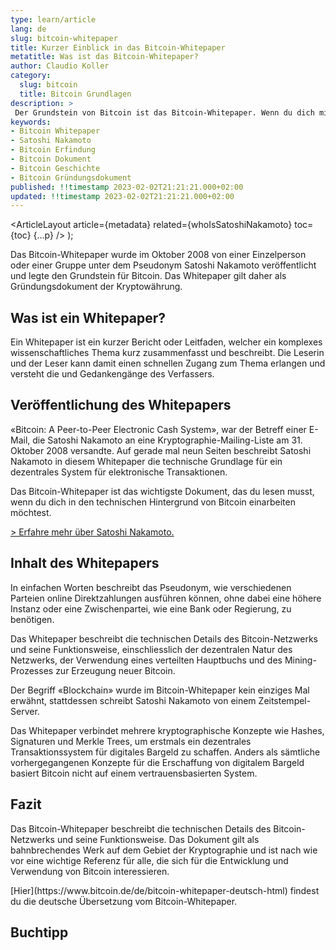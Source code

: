 ```yaml
---
type: learn/article
lang: de
slug: bitcoin-whitepaper
title: Kurzer Einblick in das Bitcoin-Whitepaper
metatitle: Was ist das Bitcoin-Whitepaper?
author: Claudio Koller
category:
  slug: bitcoin
  title: Bitcoin Grundlagen
description: >
 Der Grundstein von Bitcoin ist das Bitcoin-Whitepaper. Wenn du dich mit Bitcoin beschäftigen möchtest, solltest du dich mit Whitepaper auseinandersetzen.
keywords:
- Bitcoin Whitepaper
- Satoshi Nakamoto
- Bitcoin Erfindung
- Bitcoin Dokument
- Bitcoin Geschichte
- Bitcoin Gründungsdokument
published: !!timestamp 2023-02-02T21:21:21.000+02:00
updated: !!timestamp 2023-02-02T21:21:21.000+02:00
---
```



  <ArticleLayout
    article={metadata}
    related={whoIsSatoshiNakamoto}
    toc={toc}
    {...p}
  />
);

Das Bitcoin-Whitepaper wurde im Oktober 2008 von einer Einzelperson oder einer Gruppe unter dem Pseudonym Satoshi Nakamoto veröffentlicht und legte den Grundstein für Bitcoin. Das Whitepaper gilt daher als Gründungsdokument der Kryptowährung.


## Was ist ein Whitepaper?

 Ein Whitepaper ist ein kurzer Bericht oder Leitfaden, welcher ein komplexes wissenschaftliches Thema kurz zusammenfasst und beschreibt. Die Leserin und der Leser kann damit einen schnellen Zugang zum Thema erlangen und versteht die und Gedankengänge des Verfassers.


## Veröffentlichung des Whitepapers

«Bitcoin: A Peer-to-Peer Electronic Cash System», war der Betreff einer E-Mail, die Satoshi Nakamoto an eine Kryptographie-Mailing-Liste am 31. Oktober 2008 versandte. Auf gerade mal neun Seiten beschreibt Satoshi Nakamoto in diesem Whitepaper die technische Grundlage für ein dezentrales System für elektronische Transaktionen.

<Callout icon = "💡">
 Das Bitcoin-Whitepaper ist das wichtigste Dokument, das du lesen musst, wenn du dich in den technischen Hintergrund von Bitcoin einarbeiten möchtest.
</Callout>

[> Erfahre mehr über Satoshi Nakamoto.](/learn/bitcoin/who-is-satoshi-nakamoto)

## Inhalt des Whitepapers

In einfachen Worten beschreibt das Pseudonym, wie verschiedenen Parteien online Direktzahlungen ausführen können, ohne dabei eine höhere Instanz oder eine Zwischenpartei, wie eine Bank oder Regierung, zu benötigen.

Das Whitepaper beschreibt die technischen Details des Bitcoin-Netzwerks und seine Funktionsweise, einschliesslich der dezentralen Natur des Netzwerks, der Verwendung eines verteilten Hauptbuchs und des Mining-Prozesses zur Erzeugung neuer Bitcoin.

<Callout icon = "💡">
 Der Begriff «Blockchain» wurde im Bitcoin-Whitepaper kein einziges Mal erwähnt, stattdessen schreibt Satoshi Nakamoto von einem Zeitstempel-Server.
</Callout>

Das Whitepaper verbindet mehrere kryptographische Konzepte wie Hashes, Signaturen und Merkle Trees, um erstmals ein dezentrales Transaktionssystem für digitales Bargeld zu schaffen. Anders als sämtliche vorhergegangenen Konzepte für die Erschaffung von digitalem Bargeld basiert Bitcoin nicht auf einem vertrauensbasierten System.

## Fazit

Das Bitcoin-Whitepaper beschreibt die technischen Details des Bitcoin-Netzwerks und seine Funktionsweise. Das Dokument gilt als bahnbrechendes Werk auf dem Gebiet der Kryptographie und ist nach wie vor eine wichtige Referenz für alle, die sich für die Entwicklung und Verwendung von Bitcoin interessieren.

<Callout icon = "🔗">
 [Hier](https://www.bitcoin.de/de/bitcoin-whitepaper-deutsch-html) findest du die deutsche Übersetzung vom Bitcoin-Whitepaper.
</Callout>

## Buchtipp

<Books>
  <Book book={bitcoinSelbstbestimmungDurchMathematik} />
</Books>
